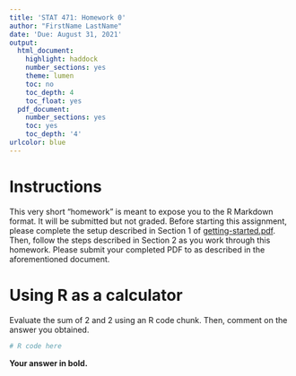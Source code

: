 ```yaml
---
title: 'STAT 471: Homework 0'
author: "FirstName LastName"
date: 'Due: August 31, 2021'
output:
  html_document:
    highlight: haddock
    number_sections: yes
    theme: lumen
    toc: no
    toc_depth: 4
    toc_float: yes
  pdf_document:
    number_sections: yes
    toc: yes
    toc_depth: '4'
urlcolor: blue
---
```



# Instructions {-}

This very short "homework" is meant to expose you to the R Markdown format. It will be submitted but not graded. Before starting this assignment, please complete the setup described in Section 1 of [getting-started.pdf](https://github.com/Katsevich-Teaching/stat-471-fall-2021/blob/main/getting-started/getting-started.pdf). Then, follow the steps described in Section 2 as you work through this homework. Please submit your completed PDF to \href{https://www.gradescope.com/courses/284561}{Gradescope} as described in the aforementioned document. 
  
# Using R as a calculator

Evaluate the sum of 2 and 2 using an R code chunk. Then, comment on the answer you obtained.

```r
# R code here
```

**Your answer in bold.**